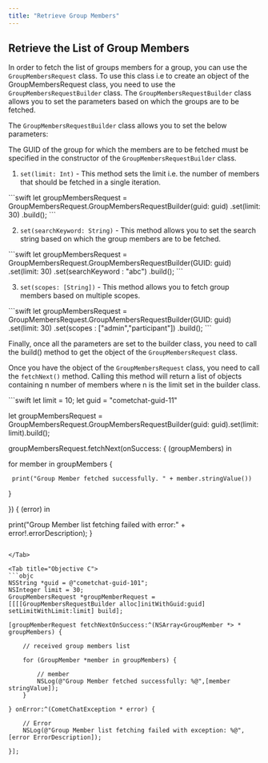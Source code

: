 ```yaml
---
title: "Retrieve Group Members"
---
```




## Retrieve the List of Group Members

In order to fetch the list of groups members for a group, you can use the `GroupMembersRequest` class. To use this class i.e to create an object of the GroupMembersRequest class, you need to use the `GroupMembersRequestBuilder` class. The `GroupMembersRequestBuilder` class allows you to set the parameters based on which the groups are to be fetched.

The `GroupMembersRequestBuilder` class allows you to set the below parameters:

The GUID of the group for which the members are to be fetched must be specified in the constructor of the `GroupMembersRequestBuilder` class.

1. `set(limit: Int)` - This method sets the limit i.e. the number of members that should be fetched in a single iteration.

<Tabs>
<Tab title="Swift">
```swift
let groupMembersRequest = GroupMembersRequest.GroupMembersRequestBuilder(guid: guid)
.set(limit: 30)
.build();
```

</Tab>

</Tabs>

2. `set(searchKeyword: String)` - This method allows you to set the search string based on which the group members are to be fetched.

<Tabs>
<Tab title="Swift">
```swift
let groupMembersRequest = GroupMembersRequest.GroupMembersRequestBuilder(GUID: guid)
.set(limit: 30)
.set(searchKeyword : "abc")
.build();
```

</Tab>

</Tabs>

3. `set(scopes: [String])` - This method allows you to fetch group members based on multiple scopes.

<Tabs>
<Tab title="Swift">
```swift
let groupMembersRequest = GroupMembersRequest.GroupMembersRequestBuilder(GUID: guid)
.set(limit: 30)
.set(scopes : ["admin","participant"])
.build();
```

</Tab>

</Tabs>

Finally, once all the parameters are set to the builder class, you need to call the build() method to get the object of the `GroupMembersRequest` class.

Once you have the object of the `GroupMembersRequest` class, you need to call the `fetchNext()` method. Calling this method will return a list of objects containing n number of members where n is the limit set in the builder class.

<Tabs>
<Tab title="Swift">
```swift
let limit = 10;
let guid = "cometchat-guid-11"

let groupMembersRequest = GroupMembersRequest.GroupMembersRequestBuilder(guid: guid).set(limit: limit).build();

groupMembersRequest.fetchNext(onSuccess: { (groupMembers) in

  for member in groupMembers {

     print("Group Member fetched successfully. " + member.stringValue())
  }

}) { (error) in

   print("Group Member list fetching failed with error:" + error!.errorDescription);
}
```

</Tab>

<Tab title="Objective C">
```objc
NSString *guid = @"cometchat-guid-101";
NSInteger limit = 30;
GroupMembersRequest *groupMemberRequest = [[[[GroupMembersRequestBuilder alloc]initWithGuid:guid] setLimitWithLimit:limit] build];

[groupMemberRequest fetchNextOnSuccess:^(NSArray<GroupMember *> * groupMembers) {

    // received group members list
    
    for (GroupMember *member in groupMembers) {
        
        // member
        NSLog(@"Group Member fetched successfully: %@",[member stringValue]);
    }
    
} onError:^(CometChatException * error) {
    
    // Error
    NSLog(@"Group Member list fetching failed with exception: %@",[error ErrorDescription]);
    
}];
```

</Tab>

</Tabs>

